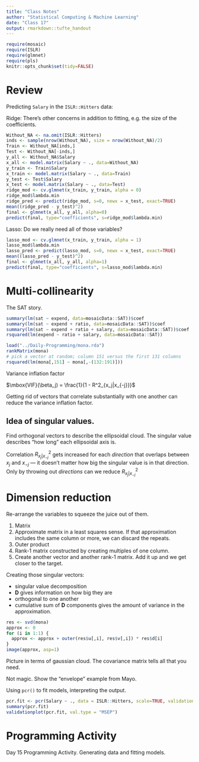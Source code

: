 ```yaml
---
title: "Class Notes"
author: "Statistical Computing & Machine Learning"
date: "Class 17"
output: rmarkdown::tufte_handout
---
```


```r
require(mosaic)
require(ISLR)
require(glmnet)
require(pls)
knitr::opts_chunk$set(tidy=FALSE)
```

# Review

Predicting `Salary` in the `ISLR::Hitters` data:

Ridge: There's other concerns in addition to fitting, e.g. the size of the coefficients.

```r
Without_NA <- na.omit(ISLR::Hitters)
inds <- sample(nrow(Without_NA), size = nrow(Without_NA)/2)
Train <- Without_NA[inds,]
Test <- Without_NA[-inds,]
y_all <- Without_NA$Salary
x_all <- model.matrix(Salary ~ ., data=Without_NA)
y_train <- Train$Salary
x_train <- model.matrix(Salary ~ ., data=Train)
y_test <- Test$Salary
x_test <- model.matrix(Salary ~ ., data=Test)
ridge_mod <- cv.glmnet(x_train, y_train, alpha = 0)
ridge_mod$lambda.min
ridge_pred <- predict(ridge_mod, s=0, newx = x_test, exact=TRUE)
mean((ridge_pred - y_test)^2)
final <- glmnet(x_all, y_all, alpha=0)
predict(final, type="coefficients", s=ridge_mod$lambda.min)

```



Lasso: Do we really need all of those variables?

```r
lasso_mod <- cv.glmnet(x_train, y_train, alpha = 1)
lasso_mod$lambda.min
lasso_pred <- predict(lasso_mod, s=0, newx = x_test, exact=TRUE)
mean((lasso_pred - y_test)^2)
final <- glmnet(x_all, y_all, alpha=1)
predict(final, type="coefficients", s=lasso_mod$lambda.min)
```

\marginnote{ISLR Figure 6.4.}
\includegraphics[width=\textwidth]{../ISL-Book-Figures/Chapter6/{6.4}.pdf}

\marginnote{ISLR Figure 6.7.}
\includegraphics[width=\textwidth]{../ISL-Book-Figures/Chapter6/{6.7}.pdf}


# Multi-collinearity


The SAT story.
```r
summary(lm(sat ~ expend, data=mosaicData::SAT))$coef
summary(lm(sat ~ expend + ratio, data=mosaicData::SAT))$coef
summary(lm(sat ~ expend + ratio + salary, data=mosaicData::SAT))$coef
rsquared(lm(expend ~ ratio + salary, data=mosaicData::SAT))
```

\includegraphics[width=3in]{CI-1.png}

\includegraphics[width=7in]{CI-2.png}

```r
load("../Daily-Programming/mona.rda")
rankMatrix(mona)
# pick a vector at random; column 151 versus the first 131 columns
rsquared(lm(mona[,151] ~ mona[,-(132:191)]))
```


Variance inflation factor

$\mbox{VIF}(\beta_j) = \frac{1}{1 - R^2_{x_j|x_{-j}}}$

Getting rid of vectors that correlate substantially with one another can reduce the variance inflation factor.

## Idea of singular values.

Find orthogonal vectors to describe the ellipsoidal cloud.  The singular value describes "how long" each ellipsoidal axis is.

Correlation $R^2_{x_j | x_{-j}}$ gets increased for each *direction* that overlaps between $x_j$ and $x_{-j}$ --- it doesn't matter how big the singular value is in that direction.  Only by throwing out *directions* can we reduce $R^2_{x_j | x_{-j}}$



# Dimension reduction

Re-arrange the variables to squeeze the juice out of them.

1. Matrix
2. Approximate matrix in a least squares sense.  If that approximation includes the same column or more, we can discard the repeats.
2. Outer product 
3. Rank-1 matrix constructed by creating multiples of one column.
4. Create another vector and another rank-1 matrix.  Add it up and we get closer to the target.

Creating those singular vectors:

* singular value decomposition
* ${\mathbf D}$ gives information on how big they are
* orthogonal to one another
* cumulative sum of ${\mathbf D}$ components gives the amount of variance in the approximation.
```r
res <- svd(mona)
approx <- 0
for (i in 1:1) {
  approx <- approx + outer(res$u[,i], res$v[,i]) * res$d[i]
}
image(approx, asp=1)
```



Picture in terms of gaussian cloud.  The covariance matrix tells all that you need.

Not magic.  Show the "envelope" example from Mayo.

Using `pcr()` to fit models, interpreting the output.

```r
pcr.fit <- pcr(Salary ~ ., data = ISLR::Hitters, scale=TRUE, validation="CV")
summary(pcr.fit)
validationplot(pcr.fit, val.type = "MSEP")
```
# Programming Activity

Day 15 Programming Activity.  Generating data and fitting models.




